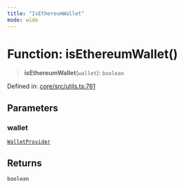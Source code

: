 ```yaml
---
title: "IsEthereumWallet"
mode: wide
---
```

  
# Function: isEthereumWallet()

> **isEthereumWallet**(`wallet`): `boolean`

Defined in: [core/src/utils.ts:761](https://github.com/tkhq/sdk/blob/main/packages/core/src/utils.ts#L761)

## Parameters

### wallet

[`WalletProvider`](../../../react-wallet-kit/index/WalletProvider/readme)

## Returns

`boolean`
